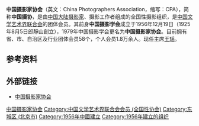 {{onesource|time=2018-07-15T08:12:19+00:00}}
{{primarysources|time=2018-07-15T08:12:19+00:00}}
{{Infobox 中国组织
|组织名稱= 中国摄影家协会
|组织标志=
|成立年份= *学会：{{start date and age|1925|8|5}}
*协会：{{start date and age|1956|12|19}}
|组织性质= [[人民团体|人民团体]]
|领导职务= 主席
|现任领导= [[王瑶_(摄影家)|王瑶]]
|会员人数= 1.8万余人
|总部地址= {{PRC}}[[北京市|北京市]][[东城区|东城区]]东四十二条48号
|组织网站= http://www.cpanet.org.cn/ 官方网站
}}
'''中国摄影家协会'''（英文：China Photographers Association，缩写：CPA），简称'''中国摄协'''，是由[[中国大陆|中国大陆]][[摄影家|摄影家]]、摄影工作者组成的全国性摄影组织，是[[中国文学艺术界联合会|中国文学艺术界联合会]]的团体会员。其前身'''中国摄影学会'''成立于1956年12月19日（1925年8月5日郎靜山創立），1979年中国摄影学会更名为'''中国摄影家协会'''。目前拥有省、市、自治区及行业团体会员58个，个人会员1.8万余人。现任主席[[王瑶_(摄影家)|王瑶]]。

== 参考资料 ==
{{reflist}}

== 外部链接 ==
* [http://www.cpanet.org.cn/ 中国摄影家协会]{{Wayback|url=http://www.cpanet.org.cn/ |date=20201025190736 }}
{{Authority control}}
[[Category:中国摄影家协会|]]
[[Category:中国文学艺术界联合会会员_(全国性协会)|Category:中国文学艺术界联合会会员 (全国性协会)]]
[[Category:东城区_(北京市)|Category:东城区 (北京市)]]
[[Category:1956年中國建立|Category:1956年中國建立]]
[[Category:1956年建立的组织|Category:1956年建立的组织]]